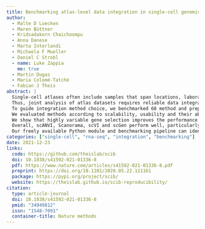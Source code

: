 ```yaml
---
title: Benchmarking atlas-level data integration in single-cell genomics
author:
  - Malte D Luecken
  - Maren Büttner
  - Kridsadakorn Chaichoompu
  - Anna Danese
  - Marta Interlandi
  - Michaela F Mueller
  - Daniel C Strobl
  - name: Luke Zappia
    me: true
  - Martin Dugas
  - Maria Colomé-Tatché
  - Fabian J Theis
abstract: |
  Single-cell atlases often include samples that span locations, laboratories and conditions, leading to complex, nested batch effects in data.
  Thus, joint analysis of atlas datasets requires reliable data integration.
  To guide integration method choice, we benchmarked 68 method and preprocessing combinations on 85 batches of gene expression, chromatin accessibility and simulation data from 23 publications, altogether representing >1.2 million cells distributed in 13 atlas-level integration tasks.
  We evaluated methods according to scalability, usability and their ability to remove batch effects while retaining biological variation using 14 evaluation metrics.
  We show that highly variable gene selection improves the performance of data integration methods, whereas scaling pushes methods to prioritize batch removal over conservation of biological variation.
  Overall, scANVI, Scanorama, scVI and scGen perform well, particularly on complex integration tasks, while single-cell ATAC-sequencing integration performance is strongly affected by choice of feature space.
  Our freely available Python module and benchmarking pipeline can identify optimal data integration methods for new data, benchmark new methods and improve method development.
categories: ["single-cell", "rna-seq", "integration", "benchmarking"]
date: 2021-12-23
links:
  code: https://github.com/theislab/scib
  doi: 10.1038/s41592-021-01336-8
  pdf: https://www.nature.com/articles/s41592-021-01336-8.pdf
  preprint: https://doi.org/10.1101/2020.05.22.111161
  package: https://pypi.org/project/scib/
  website: https://theislab.github.io/scib-reproducibility/
citation:
  type: article-journal
  doi: 10.1038/s41592-021-01336-8
  pmid: "34949812"
  issn: "1548-7091"
  container-title: Nature methods
---
```

